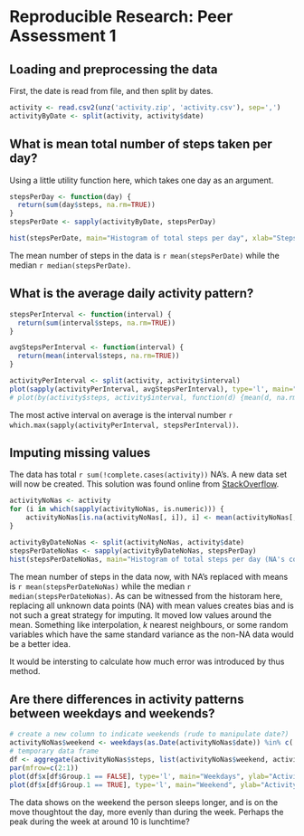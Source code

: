 # Reproducible Research: Peer Assessment 1

## Loading and preprocessing the data

First, the date is read from file, and then split by dates.
```r
activity <- read.csv2(unz('activity.zip', 'activity.csv'), sep=',')
activityByDate <- split(activity, activity$date)
```

## What is mean total number of steps taken per day?

Using a little utility function here, which takes one day as an argument.

```r
stepsPerDay <- function(day) {
  return(sum(day$steps, na.rm=TRUE))
}
stepsPerDate <- sapply(activityByDate, stepsPerDay)

hist(stepsPerDate, main="Histogram of total steps per day", xlab="Steps per day")
```

The mean number of steps in the data is `r mean(stepsPerDate)` while the median `r median(stepsPerDate)`.

## What is the average daily activity pattern?

```r
stepsPerInterval <- function(interval) {
  return(sum(interval$steps, na.rm=TRUE))
}

avgStepsPerInterval <- function(interval) {
  return(mean(interval$steps, na.rm=TRUE))
}

activityPerInterval <- split(activity, activity$interval)
plot(sapply(activityPerInterval, avgStepsPerInterval), type='l', main="Activity per interval", xlab="Interval number", ylab="Steps")
# plot(by(activity$steps, activity$interval, function(d) {mean(d, na.rm=TRUE)}), type='l', main="Steps per interval", xlab="Intercal number", ylab="Steps per interval")
```

The most active interval on average is the interval number `r which.max(sapply(activityPerInterval, stepsPerInterval))`.

## Imputing missing values

The data has total `r sum(!complete.cases(activity))` NA's. A new data set will now be created. This solution was found online from [StackOverflow](http://stackoverflow.com/questions/9322773/how-to-replace-na-with-mean-by-subset-in-r-impute-with-plyr).

```r
activityNoNas <- activity
for (i in which(sapply(activityNoNas, is.numeric))) {
    activityNoNas[is.na(activityNoNas[, i]), i] <- mean(activityNoNas[, i],  na.rm = TRUE)
}

activityByDateNoNas <- split(activityNoNas, activity$date)
stepsPerDateNoNas <- sapply(activityByDateNoNas, stepsPerDay)
hist(stepsPerDateNoNas, main="Histogram of total steps per day (NA's converted)", xlab="Steps per day")
```

The mean number of steps in the data now, with NA's replaced with means is `r mean(stepsPerDateNoNas)` while the median `r median(stepsPerDateNoNas)`. As can be witnessed from the historam here, replacing all unknown data points (NA) with mean values creates bias and is not such a great strategy for imputing. It moved low values around the mean. Something like interpolation, *k* nearest neighbours, or some random variables which have the same standard variance as the non-NA data would be a better idea.

It would be intersting to calculate how much error was introduced by thus method.

## Are there differences in activity patterns between weekdays and weekends?

```r
# create a new column to indicate weekends (rude to manipulate date?)
activityNoNas$weekend <- weekdays(as.Date(activityNoNas$date)) %in% c('lauantai', 'sunnuntai')
# temporary data frame
df <- aggregate(activityNoNas$steps, list(activityNoNas$weekend, activity$interval), mean)
par(mfrow=c(2:1))
plot(df$x[df$Group.1 == FALSE], type='l', main="Weekdays", ylab="Activity", ylim=c(0, 250))
plot(df$x[df$Group.1 == TRUE], type='l', main="Weekend", ylab="Activity", ylim=c(0, 250))
```

The data shows on the weekend the person sleeps longer, and is on the move thoughtout the day, more evenly than during the week. Perhaps the peak during the week at around 10 is lunchtime?